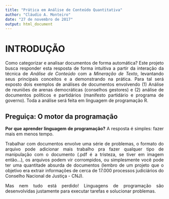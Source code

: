 ```yaml
---
title: "Prática em Análise de Conteúdo Quantitativa"
author: "Cláudio A. Monteiro"
date: "27 de novembro de 2017"
output: html_document
---
```


<style>
body {
text-align: justify}
</style>


# INTRODUÇÃO

Como categorizar e analisar documentos de forma automática? Este projeto busca responder esta resposta de forma intuitiva a partir da interação da técnica de *Análise de Conteúdo* com a *Mineração de Texto*, levantando seus principais conceitos e a demonstrando na prática. Para tal será exposto dois exemplos de análises de documentos envolvendo (1) Análise de reuniões de arenas democráticas (conselhos gestores) e (2) análise de documentos políticos e partidários (manifesto partidário e programa de governo). Toda a análise será feita em linguagem de programação R.

## Preguiça: O motor da programação

**Por que aprender linguagem de programação?** A resposta é simples: fazer mais em menos tempo.

Trabalhar com documentos envolve uma série de problemas, o formato do arquivo pode adicionar mais trabalho pra fazer qualquer tipo de manipulação com o documento (.pdf é a tristeza, se tiver em imagem então...), os arquivos podem vir corrompidos, ou simplesmente você pode ter uma quantitade absurda de documentos (lembro de um projeto que o objetivo era extrair informações de cerca de 17.000 processos judiciários do Conselho Nacional de Justiça - CNJ).

Mas nem tudo está perdido! Linguagens de programação são desenvolvidas justamente para executar tarefas e solucionar problemas.








